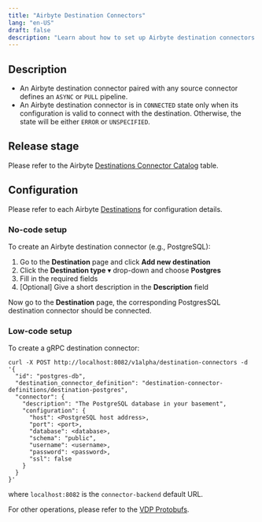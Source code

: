 ```yaml
---
title: "Airbyte Destination Connectors"
lang: "en-US"
draft: false
description: "Learn about how to set up Airbyte destination connectors for the open-source unstructured data ETL tool VDP https://github.com/instill-ai/vdp"
---
```


## Description

- An Airbyte destination connector paired with any source connector defines an `ASYNC` or `PULL` pipeline.
- An Airbyte destination connector is in `CONNECTED` state only when its configuration is valid to connect with the destination. Otherwise, the state will be either `ERROR` or `UNSPECIFIED`.

## Release stage

Please refer to the Airbyte [Destinations Connector Catalog](https://docs.airbyte.com/integrations/#destinations) table.

## Configuration

Please refer to each Airbyte [Destinations](https://docs.airbyte.com/category/destinations) for configuration details.

### No-code setup

To create an Airbyte destination connector (e.g., PostgreSQL):

1. Go to the **Destination** page and click **Add new destination**
2. Click the **Destination type** ▾ drop-down and choose **Postgres**
3. Fill in the required fields
4. [Optional] Give a short description in the **Description** field

Now go to the **Destination** page, the corresponding PostgresSQL destination connector should be connected.

### Low-code setup

To create a gRPC destination connector:

```shellscript cURL
curl -X POST http://localhost:8082/v1alpha/destination-connectors -d '{
  "id": "postgres-db",
  "destination_connector_definition": "destination-connector-definitions/destination-postgres",
  "connector": {
    "description": "The PostgreSQL database in your basement",
    "configuration": {
      "host": <PostgreSQL host address>,
      "port": <port>,
      "database": <database>,
      "schema": "public",
      "username": <username>,
      "password": <password>,
      "ssl": false
    }
  }
}'
```

where `localhost:8082` is the `connector-backend` default URL.

For other operations, please refer to the [VDP Protobufs](https://buf.build/instill-ai/protobufs).
